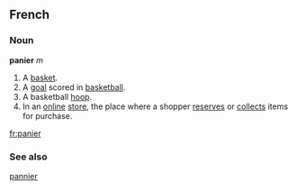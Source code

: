 ==French==
===Noun===

'''panier''' ''m''

#A [[basket]].
#A [[goal]] scored in [[basketball]].
#A basketball [[hoop]].
#In an [[online]] [[store]], the place where a shopper [[reserves]] or [[collects]] items for purchase.

[[fr:panier]]

===See also===
[[pannier]]